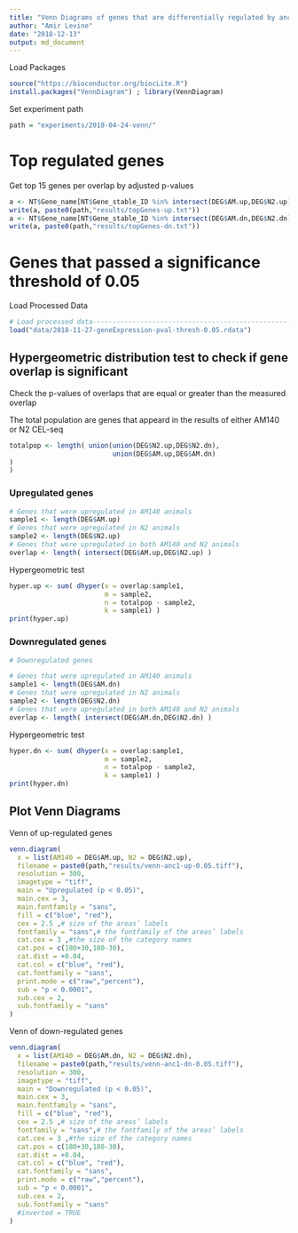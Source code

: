 ---
title: "Venn Diagrams of genes that are differentially regulated by anc-1"
author: "Amir Levine"
date: "2018-12-13"
output: md_document
---

Load Packages
```{r}
source("https://bioconductor.org/biocLite.R")
install.packages("VennDiagram") ; library(VennDiagram)
```

Set experiment path
```{r}
path = "experiments/2018-04-24-venn/"
```

# Top regulated genes
Get top 15 genes per overlap by adjusted p-values
```{r}
a <- NT$Gene_name[NT$Gene_stable_ID %in% intersect(DEG$AM.up,DEG$N2.up)][1:15]
write(a, paste0(path,"results/topGenes-up.txt"))
a <- NT$Gene_name[NT$Gene_stable_ID %in% intersect(DEG$AM.dn,DEG$N2.dn)][1:15]
write(a, paste0(path,"results/topGenes-dn.txt"))
```

# Genes that passed a significance threshold of 0.05

Load Processed Data
```{r}
# Load processed data----------------------------------------------------------
load("data/2018-11-27-geneExpression-pval-thresh-0.05.rdata")
```

## Hypergeometric distribution test to check if gene overlap is significant
Check the p-values of overlaps that are equal or greater than the measured overlap

The total population are genes that appeard in the results of either AM140 or N2 CEL-seq
```{r}
totalpop <- length( union(union(DEG$N2.up,DEG$N2.dn),
                          union(DEG$AM.up,DEG$AM.dn)
) 
)
```

### Upregulated genes
```{r}
# Genes that were upregulated in AM140 animals
sample1 <- length(DEG$AM.up)
# Genes that were upregulated in N2 animals
sample2 <- length(DEG$N2.up)
# Genes that were upregulated in both AM140 and N2 animals
overlap <- length( intersect(DEG$AM.up,DEG$N2.up) )
```

Hypergeometric test
```{r}
hyper.up <- sum( dhyper(x = overlap:sample1,
                        m = sample2,
                        n = totalpop - sample2,
                        k = sample1) )
print(hyper.up)
```

### Downregulated genes
```{r}
# Downregulated genes

# Genes that were upregulated in AM140 animals
sample1 <- length(DEG$AM.dn)
# Genes that were upregulated in N2 animals
sample2 <- length(DEG$N2.dn)
# Genes that were upregulated in both AM140 and N2 animals
overlap <- length( intersect(DEG$AM.dn,DEG$N2.dn) )
```

Hypergeometric test
```{r}
hyper.dn <- sum( dhyper(x = overlap:sample1,
                        m = sample2,
                        n = totalpop - sample2,
                        k = sample1) )
print(hyper.dn)
```

## Plot Venn Diagrams

Venn of up-regulated genes
```{r}
venn.diagram(
  x = list(AM140 = DEG$AM.up, N2 = DEG$N2.up),
  filename = paste0(path,"results/venn-anc1-up-0.05.tiff"),
  resolution = 300,
  imagetype = "tiff",
  main = "Upregulated (p < 0.05)",
  main.cex = 3,
  main.fontfamily = "sans",
  fill = c("blue", "red"),
  cex = 2.5 ,# size of the areas’ labels
  fontfamily = "sans",# the fontfamily of the areas’ labels
  cat.cex = 3 ,#the size of the category names
  cat.pos = c(180+30,180-30),
  cat.dist = +0.04,
  cat.col = c("blue", "red"),
  cat.fontfamily = "sans",
  print.mode = c("raw","percent"),
  sub = "p < 0.0001",
  sub.cex = 2,
  sub.fontfamily = "sans"
)
```

Venn of down-regulated genes
```{r}
venn.diagram(
  x = list(AM140 = DEG$AM.dn, N2 = DEG$N2.dn),
  filename = paste0(path,"results/venn-anc1-dn-0.05.tiff"),
  resolution = 300,
  imagetype = "tiff",
  main = "Downregulated (p < 0.05)",
  main.cex = 3,
  main.fontfamily = "sans",
  fill = c("blue", "red"),
  cex = 2.5 ,# size of the areas’ labels
  fontfamily = "sans",# the fontfamily of the areas’ labels
  cat.cex = 3 ,#the size of the category names
  cat.pos = c(180+30,180-30),
  cat.dist = +0.04,
  cat.col = c("blue", "red"),
  cat.fontfamily = "sans",
  print.mode = c("raw","percent"),
  sub = "p < 0.0001",
  sub.cex = 2,
  sub.fontfamily = "sans"
  #inverted = TRUE
)
```
